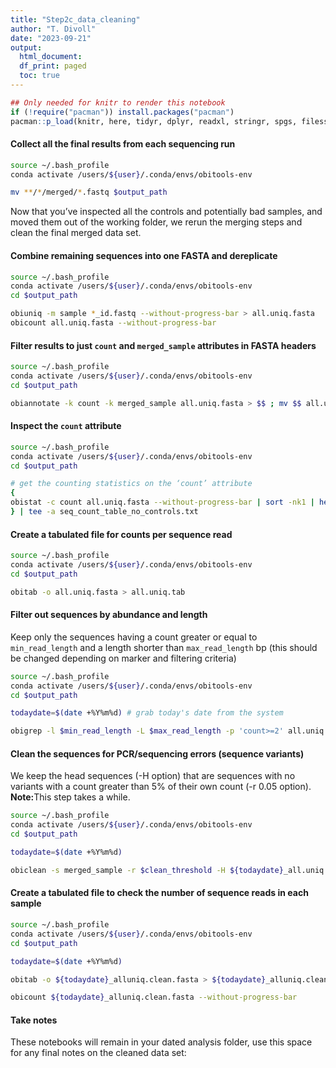 ```yaml
---
title: "Step2c_data_cleaning"
author: "T. Divoll"
date: "2023-09-21"
output: 
  html_document:
  df_print: paged
  toc: true
---
```

```r
## Only needed for knitr to render this notebook
if (!require("pacman")) install.packages("pacman")
pacman::p_load(knitr, here, tidyr, dplyr, readxl, stringr, spgs, filesstrings)
```

#### Collect all the final results from each sequencing run
```bash
source ~/.bash_profile
conda activate /users/${user}/.conda/envs/obitools-env

mv **/*/merged/*.fastq $output_path
```

Now that you've inspected all the controls and potentially bad samples, and moved them out of the working folder, we rerun the merging steps and clean the final merged data set.

#### Combine remaining sequences into one FASTA and dereplicate
```bash
source ~/.bash_profile
conda activate /users/${user}/.conda/envs/obitools-env
cd $output_path

obiuniq -m sample *_id.fastq --without-progress-bar > all.uniq.fasta
obicount all.uniq.fasta --without-progress-bar
```

#### Filter results to just `count` and `merged_sample` attributes in FASTA headers
```bash
source ~/.bash_profile
conda activate /users/${user}/.conda/envs/obitools-env
cd $output_path

obiannotate -k count -k merged_sample all.uniq.fasta > $$ ; mv $$ all.uniq.fasta
```

#### Inspect the `count` attribute
```bash
source ~/.bash_profile
conda activate /users/${user}/.conda/envs/obitools-env
cd $output_path

# get the counting statistics on the ‘count’ attribute
{
obistat -c count all.uniq.fasta --without-progress-bar | sort -nk1 | head -20 | column -t 
} | tee -a seq_count_table_no_controls.txt
```

#### Create a tabulated file for counts per sequence read
```bash
source ~/.bash_profile
conda activate /users/${user}/.conda/envs/obitools-env
cd $output_path

obitab -o all.uniq.fasta > all.uniq.tab
```

#### Filter out sequences by abundance and length
Keep only the sequences having a count greater or equal to `min_read_length` and a length shorter than `max_read_length` bp (this should be changed depending on marker and filtering criteria)
```bash
source ~/.bash_profile
conda activate /users/${user}/.conda/envs/obitools-env
cd $output_path

todaydate=$(date +%Y%m%d) # grab today's date from the system

obigrep -l $min_read_length -L $max_read_length -p 'count>=2' all.uniq.fasta > ${todaydate}_all.uniq.fasta
```

#### Clean the sequences for PCR/sequencing errors (sequence variants)
We keep the head sequences (-H option) that are sequences with no variants with a count greater than 5% of their own count (-r 0.05 option). 
**Note:**This step takes a while.
```bash
source ~/.bash_profile
conda activate /users/${user}/.conda/envs/obitools-env
cd $output_path

todaydate=$(date +%Y%m%d)

obiclean -s merged_sample -r $clean_threshold -H ${todaydate}_all.uniq.fasta > ${todaydate}_alluniq.clean.fasta
```
#### Create a tabulated file to check the number of sequence reads in each sample

```bash
source ~/.bash_profile
conda activate /users/${user}/.conda/envs/obitools-env
cd $output_path

todaydate=$(date +%Y%m%d)

obitab -o ${todaydate}_alluniq.clean.fasta > ${todaydate}_alluniq.clean.tab

obicount ${todaydate}_alluniq.clean.fasta --without-progress-bar
```

#### Take notes
These notebooks will remain in your dated analysis folder, use this space for any final notes on the cleaned data set: